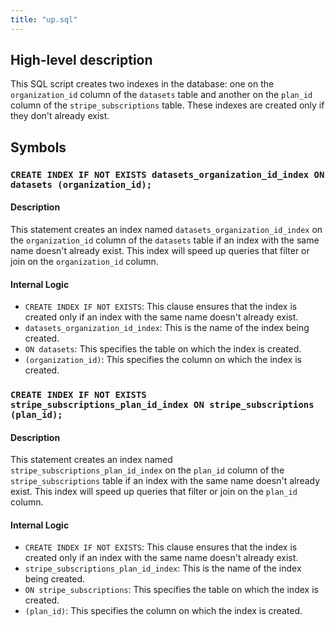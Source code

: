 ```yaml
---
title: "up.sql"
---
```


## High-level description
This SQL script creates two indexes in the database: one on the `organization_id` column of the `datasets` table and another on the `plan_id` column of the `stripe_subscriptions` table. These indexes are created only if they don't already exist.

## Symbols
### `CREATE INDEX IF NOT EXISTS datasets_organization_id_index ON datasets (organization_id);`
#### Description
This statement creates an index named `datasets_organization_id_index` on the `organization_id` column of the `datasets` table if an index with the same name doesn't already exist. This index will speed up queries that filter or join on the `organization_id` column.

#### Internal Logic
- `CREATE INDEX IF NOT EXISTS`: This clause ensures that the index is created only if an index with the same name doesn't already exist.
- `datasets_organization_id_index`: This is the name of the index being created.
- `ON datasets`: This specifies the table on which the index is created.
- `(organization_id)`: This specifies the column on which the index is created.

### `CREATE INDEX IF NOT EXISTS stripe_subscriptions_plan_id_index ON stripe_subscriptions (plan_id);`
#### Description
This statement creates an index named `stripe_subscriptions_plan_id_index` on the `plan_id` column of the `stripe_subscriptions` table if an index with the same name doesn't already exist. This index will speed up queries that filter or join on the `plan_id` column.

#### Internal Logic
- `CREATE INDEX IF NOT EXISTS`: This clause ensures that the index is created only if an index with the same name doesn't already exist.
- `stripe_subscriptions_plan_id_index`: This is the name of the index being created.
- `ON stripe_subscriptions`: This specifies the table on which the index is created.
- `(plan_id)`: This specifies the column on which the index is created.
